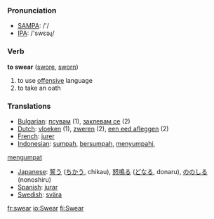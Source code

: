 === Pronunciation ===
*[[w:SAMPA|SAMPA]]: /'/
*[[w:IPA|IPA]]: /'swεəɻ/

=== Verb ===

'''to swear''' ([[swore]], [[sworn]])

# to use [[offensive]] language
# to take an oath

=== Translations ===
*[[Bulgarian]]: [[псувам]] (1), [[заклевам се]] (2)
*[[Dutch]]: [[vloeken]] (1), [[zweren]] (2), [[een eed afleggen]] (2)
*[[French]]: [[jurer]]
*[[Indonesian]]: [[sumpah]], [[sumpah|bersumpah]], [[sumpah|menyumpahi]], 
[[umpat|mengumpat]]
*[[Japanese]]: [[誓う]] ([[ちかう]], chikau), [[怒鳴る]] ([[どなる]], donaru), [[ののしる]] (nonoshiru)
*[[Spanish]]: [[jurar]]
*[[Swedish]]: [[svära]]

[[fr:swear]]
[[io:Swear]]
[[fi:Swear]]